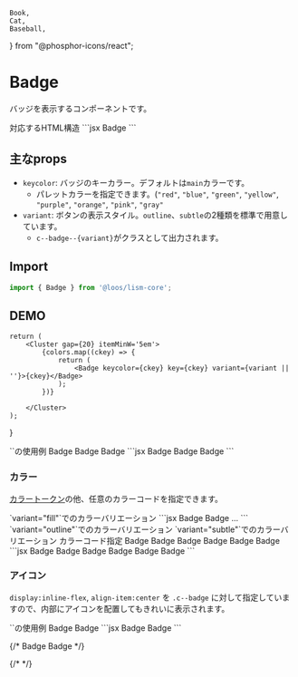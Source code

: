 	Book,
	Cat,
	Baseball,
} from "@phosphor-icons/react";

# Badge

バッジを表示するコンポーネントです。

<Demo>
	<Demo.Title>対応するHTML構造</Demo.Title>
	<Demo.Code>
		```jsx
		<span class="c--badge">Badge</span>
		```
	</Demo.Code>
</Demo>


## 主なprops
- `keycolor`: バッジのキーカラー。デフォルトは`main`カラーです。
	- パレットカラーを指定できます。(`"red"`, `"blue"`, `"green"`, `"yellow"`, `"purple"`, `"orange"`, `"pink"`, `"gray"`
- `variant`: ボタンの表示スタイル。`outline`、`subtle`の2種類を標準で用意しています。
	- `c--badge--{variant}`がクラスとして出力されます。

## Import

```js
import { Badge } from '@loos/lism-core';
```

## DEMO

	return (
		<Cluster gap={20} itemMinW='5em'>
			{colors.map((ckey) => {
				return (
					<Badge keycolor={ckey} key={ckey} variant={variant || ''}>{ckey}</Badge>
				);
			})}

		</Cluster>
	);
}

<Demo>
	<Demo.Title>`<Badge>`の使用例</Demo.Title>
	<Demo.Preview resize p={20}>
		<Cluster gap={20}>
			<Badge variant="fill">Badge</Badge>
			<Badge variant="outline">Badge</Badge>
			<Badge variant="subtle">Badge</Badge>
		</Cluster>
	</Demo.Preview>
	<Demo.Code>
		```jsx
		<Badge variant="fill">Badge</Badge>
		<Badge variant="outline">Badge</Badge>
		<Badge variant="subtle">Badge</Badge>
		```
	</Demo.Code>
</Demo>


### カラー

[カラートークン](/docs/tokens/color)の他、任意のカラーコードを指定できます。

<Demo>
	<Demo.Title>`variant="fill"`でのカラーバリエーション</Demo.Title>
	<Demo.Preview resize p={20}>
		<ColorDemos colors={["red", "orange", "yellow", "green", "blue", "purple", "pink", "gray", "main", "accent"]} />
	</Demo.Preview>
<Demo.Code>
```jsx
<Badge keycolor="red">Badge</Badge>
<Badge keycolor="orange">Badge</Badge>
...
```
</Demo.Code>
</Demo>

<Demo>
	<Demo.Title>`variant="outline"`でのカラーバリエーション</Demo.Title>
	<Demo.Preview resize p={20}>
		<ColorDemos colors={["red", "orange", "yellow", "green", "blue", "purple", "pink", "gray", "main", "accent"]} variant="outline" />
	</Demo.Preview>
</Demo>

<Demo>
	<Demo.Title>`variant="subtle"`でのカラーバリエーション</Demo.Title>
	<Demo.Preview resize p={20} isShadow={0}>
		<ColorDemos colors={["red", "orange", "yellow", "green", "blue", "purple", "pink", "gray", "main", "accent"]} variant="subtle" />
	</Demo.Preview>
</Demo>


<Demo>
	<Demo.Title>カラーコード指定</Demo.Title>
	<Demo.Preview resize p={20}>
		<Cluster gap={20}>
			<Badge keycolor="#ac2c23">Badge</Badge>
			<Badge keycolor="hsl(260deg 75% 40%)">Badge</Badge>
			<Badge keycolor="rgb(10 80 100 / 20%)" c="base">Badge</Badge>
		</Cluster>
		<Cluster gap={20}>
			<Badge variant="subtle" keycolor="#ac2c23">Badge</Badge>
			<Badge variant="subtle" keycolor="hsl(260deg 75% 40%)">Badge</Badge>
			<Badge variant="subtle" keycolor="rgb(10 80 100)" c="base">Badge</Badge>
		</Cluster>
	</Demo.Preview>
<Demo.Code>
```jsx
<Cluster gap={20}>
	<Badge keycolor="#ac2c23">Badge</Badge>
	<Badge keycolor="hsl(260deg 75% 40%)">Badge</Badge>
	<Badge keycolor="rgb(10 80 100 / 20%)" c="base">Badge</Badge>
</Cluster>
<Cluster gap={20}>
	<Badge variant="subtle" keycolor="#ac2c23">Badge</Badge>
	<Badge variant="subtle" keycolor="hsl(260deg 75% 40%)">Badge</Badge>
	<Badge variant="subtle" keycolor="rgb(10 80 100)" c="base">Badge</Badge>
</Cluster>
```
</Demo.Code>
</Demo>

### アイコン

`display:inline-flex`, `align-item:center` を `.c--badge` に対して指定していますので、内部にアイコンを配置してもきれいに表示されます。


<Demo>
	<Demo.Title>`<InlineIcon>`の使用例</Demo.Title>
	<Demo.Preview resize p={20}>
		<Cluster gap={20}>
			<Badge><Icon icon={Book} size="1.25em"/> Badge</Badge>
			<Badge variant="outline"><Icon icon={Cat} size="1.25em"/> Badge</Badge>
		</Cluster>
	</Demo.Preview>
<Demo.Code>
```jsx
<Cluster gap={20}>
	<Badge>
		<Icon icon={Book} size="1.25em"/> Badge
	</Badge>
	<Badge variant="outline">
		<Icon icon={Cat} size="1.25em"/> Badge
	</Badge>
</Cluster>
```
</Demo.Code>
</Demo>

{/* <Cluster gap={20}>
	<Badge><Icon isInline icon={Book} /> Badge</Badge>
	<Badge variant="outline"><Icon isInline icon={Cat} /> Badge</Badge>
</Cluster> */}

{/* <Cluster gap={20}>
	<Badge hasIcon p={10} fz="l" variant="fill"><Icon icon={Book} /></Badge>
	<Badge hasIcon p={10} fz="l" variant="outline"><Icon icon={Cat} /></Badge>
	<Badge hasIcon p={10} fz="l" variant="subtle"><Icon icon={Baseball} /></Badge>
</Cluster> */}

